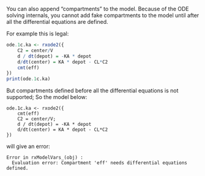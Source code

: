 You can also append "compartments" to the model.  Because of the ODE
solving internals, you cannot add fake compartments to the model until
after all the differential equations are defined.

For example this is legal:

```r
ode.1c.ka <- rxode2({
    C2 = center/V
    d / dt(depot) = -KA * depot
    d/dt(center) = KA * depot - CL*C2
    cmt(eff)
})
print(ode.1c.ka)
```

But compartments defined before all the differential equations is not supported;  So the model below:

```
ode.1c.ka <- rxode2({
    cmt(eff)
    C2 = center/V;
    d / dt(depot) = -KA * depot
    d/dt(center) = KA * depot - CL*C2
})
```

will give an error:

```
Error in rxModelVars_(obj) : 
  Evaluation error: Compartment 'eff' needs differential equations defined.
```
